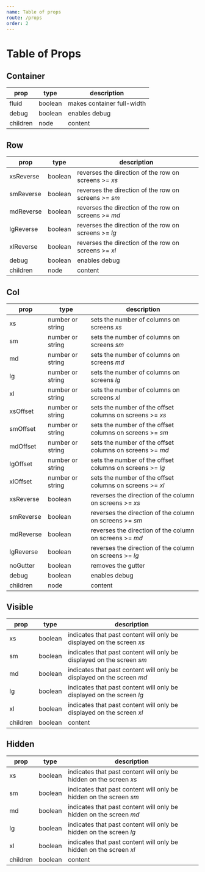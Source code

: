 ```yaml
---
name: Table of props
route: /props
order: 2
---
```


# Table of Props

## Container

| prop      | type    | description                |
|-----------|---------|--------------------------- |
| fluid     | boolean | makes container full-width |
| debug     | boolean | enables debug              |
| children  | node    | content                    |

## Row
| prop      | type    | description                                          |
|-----------|---------|------------------------------------------------------|
| xsReverse | boolean | reverses the direction of the row on screens >= *xs* |
| smReverse | boolean | reverses the direction of the row on screens >= *sm* |
| mdReverse | boolean | reverses the direction of the row on screens >= *md* |
| lgReverse | boolean | reverses the direction of the row on screens >= *lg* |
| xlReverse | boolean | reverses the direction of the row on screens >= *xl* |
| debug     | boolean | enables debug                                        |
| children  | node    | content                                              |

## Col

| prop      | type             | description                                              |
|-----------|------------------|----------------------------------------------------------|
| xs        | number or string | sets the number of columns on screens *xs*               |
| sm        | number or string | sets the number of columns on screens *sm*               |
| md        | number or string | sets the number of columns on screens *md*               |
| lg        | number or string | sets the number of columns on screens *lg*               |
| xl        | number or string | sets the number of columns on screens *xl*               |
| xsOffset  | number or string | sets the number of the offset columns on screens >= *xs* |
| smOffset  | number or string | sets the number of the offset columns on screens >= *sm* |
| mdOffset  | number or string | sets the number of the offset columns on screens >= *md* |
| lgOffset  | number or string | sets the number of the offset columns on screens >= *lg* |
| xlOffset  | number or string | sets the number of the offset columns on screens >= *xl* |
| xsReverse | boolean          | reverses the direction of the column on screens >= *xs*  |
| smReverse | boolean          | reverses the direction of the column on screens >= *sm*  |
| mdReverse | boolean          | reverses the direction of the column on screens >= *md*  |
| lgReverse | boolean          | reverses the direction of the column on screens >= *lg*  |
| noGutter  | boolean          | removes the gutter                                       |
| debug     | boolean          | enables debug                                            |
| children  | node             | content                                                  |

## Visible
| prop     | type    | description                                          |
|----------|---------|------------------------------------------------------|
| xs       | boolean | indicates that past content will only be displayed on the screen *xs* |
| sm       | boolean | indicates that past content will only be displayed on the screen *sm* |
| md       | boolean | indicates that past content will only be displayed on the screen *md* |
| lg       | boolean | indicates that past content will only be displayed on the screen *lg* |
| xl       | boolean | indicates that past content will only be displayed on the screen *xl* |
| children | boolean | content                                                               |

## Hidden
| prop     | type    | description                                          |
|----------|---------|------------------------------------------------------|
| xs       | boolean | indicates that past content will only be hidden on the screen *xs* |
| sm       | boolean | indicates that past content will only be hidden on the screen *sm* |
| md       | boolean | indicates that past content will only be hidden on the screen *md* |
| lg       | boolean | indicates that past content will only be hidden on the screen *lg* |
| xl       | boolean | indicates that past content will only be hidden on the screen *xl* |
| children | boolean | content                                                            |

